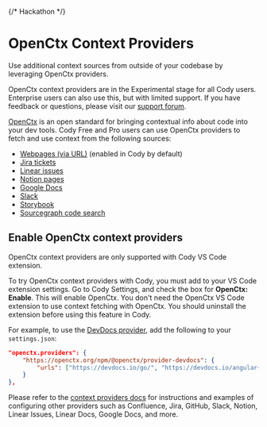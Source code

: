 {/* Hackathon */}

# OpenCtx Context Providers

<p className="subtitle">Use additional context sources from outside of your codebase by leveraging OpenCtx providers.</p>

<Callout type="info">OpenCtx context providers are in the Experimental stage for all Cody users. Enterprise users can also use this, but with limited support. If you have feedback or questions, please visit our [support forum](https://community.sourcegraph.com/c/openctx/10).</Callout>

[OpenCtx](https://openctx.org/) is an open standard for bringing contextual info about code into your dev tools. Cody Free and Pro users can use OpenCtx providers to fetch and use context from the following sources:

- [Webpages (via URL)](https://openctx.org/docs/providers/web) (enabled in Cody by default)
- [Jira tickets](https://openctx.org/docs/providers/jira)
- [Linear issues](https://openctx.org/docs/providers/linear-issues)
- [Notion pages](https://openctx.org/docs/providers/notion)
- [Google Docs](https://openctx.org/docs/providers/google-docs)
- [Slack](https://openctx.org/docs/providers/slack)
- [Storybook](https://openctx.org/docs/providers/storybook)
- [Sourcegraph code search](https://openctx.org/docs/providers/sourcegraph-search)

## Enable OpenCtx context providers

<Callout type="note">OpenCtx context providers are only supported with Cody VS Code extension.</Callout>

To try OpenCtx context providers with Cody, you must add to your VS Code extension settings. Go to Cody Settings, and check the box for **OpenCtx: Enable**. This will enable OpenCtx. You don't need the OpenCtx VS Code extension to use context fetching with OpenCtx. You should uninstall the extension before using this feature in Cody.

 For example, to use the [DevDocs provider](https://openctx.org/docs/providers/devdocs), add the following to your `settings.json`:

```json
"openctx.providers": {
    "https://openctx.org/npm/@openctx/provider-devdocs": {
        "urls": ["https://devdocs.io/go/", "https://devdocs.io/angular~16/"]
    }
},
```

Please refer to the [context providers docs](https://openctx.org/) for instructions and examples of configuring other providers such as Confluence, Jira, GitHub, Slack, Notion, Linear Issues, Linear Docs, Google Docs, and more.
